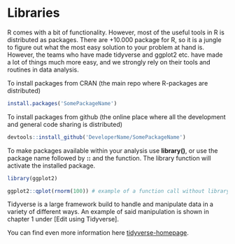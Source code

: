# Libraries

R comes with a bit of functionality. However, most of the useful tools in R is distributed as packages. There are +10.000 package for R, so it is a jungle to figure out what the most easy solution to your problem at hand is. However, the teams who have made tidyverse and ggplot2 etc. have made a lot of things much more easy, and we strongly rely on their tools and routines in data analysis. 

To install packages from CRAN (the main repo where R-packages are distributed)

```r
install.packages('SomePackageName')
```

To install packages from github (the online place where all the development and general code sharing is distributed)

```r
devtools::install_github('DeveloperName/SomePackageName')
```

To make packages available within your analysis use **library()**, or use the package name followed by **::** and the function. The library function will activate the installed package. 

```r
library(ggplot2) 

ggplot2::qplot(rnorm(100)) # example of a function call without library'ing the package.
```

Tidyverse is a large framework build to handle and manipulate data in a variety of different ways. An example of said manipulation is shown in chapter 1 under [Edit using Tidyverse].

You can find even more information here [tidyverse-homepage](https://www.tidyverse.org/).
